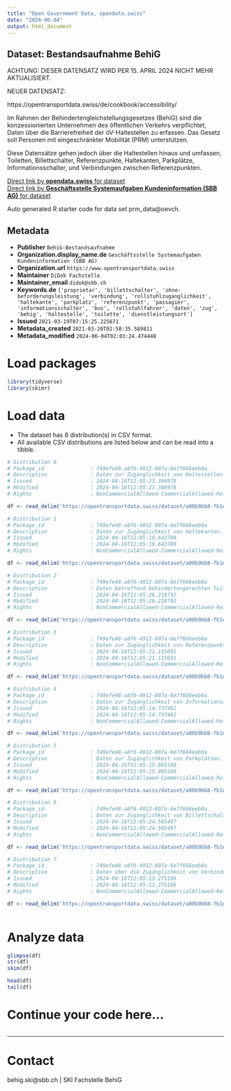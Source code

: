 ```yaml
---
title: "Open Government Data, opendata.swiss"
date: "2024-06-04"
output: html_document
---
```


## Dataset: Bestandsaufnahme BehiG

ACHTUNG: DIESER DATENSATZ WIRD PER 15. APRIL 2024 NICHT MEHR AKTUALISIERT.

NEUER DATENSATZ: 

https://opentransportdata.swiss/de/cookbook/accessibility/

Im Rahmen der Behindertengleichstellungsgesetzes (BehiG) sind die konzessionierten Unternehmen des öffentlichen Verkehrs verpflichtet, Daten über die Barrierefreiheit der öV-Haltestellen zu erfassen. Das Gesetz soll Personen mit eingeschränkter Mobilität (PRM) unterstützen.

Diese Datensätze gehen jedoch über die Haltestellen hinaus und umfassen, Toiletten, Billettschalter, Referenzpunkte, Haltekanten, Parkplätze, Informationsschalter, und Verbindungen zwischen Referenzpunkten. 

[Direct link by **opendata.swiss** for dataset](https://opendata.swiss/de/dataset/bestandsaufnahme-behig)<br>
[Direct link by **Geschäftsstelle Systemaufgaben Kundeninformation (SBB AG)** for dataset](https://opentransportdata.swiss/dataset/prm_data)

Auto generated R starter code for data set prm_data@oevch.

## Metadata

- **Publisher** `BehiG-Bestandsaufnahme`
- **Organization.display_name.de** `Geschäftsstelle Systemaufgaben Kundeninformation (SBB AG)`
- **Organization.url** `https://www.opentransportdata.swiss`
- **Maintainer** `DiDok Fachstelle`
- **Maintainer_email** `didok@sbb.ch`
- **Keywords.de** `['proprietar', 'billettschalter', 'ohne-beforderungsleistung', 'verbindung', 'rollstuhlzuganglichkeit', 'haltekante', 'parkplatz', 'referenzpunkt', 'passagier', 'informationsschalter', 'bus', 'rollstuhlfahrer', 'daten', 'zug', 'behig', 'haltestelle', 'toilette', 'dienstleistungsort']`
- **Issued** `2021-03-19T07:15:25.225671`
- **Metadata_created** `2021-03-20T02:58:35.589811`
- **Metadata_modified** `2024-06-04T02:03:24.474448`


# Load packages

```r

library(tidyverse)
library(skimr)

```

# Load data

-   The dataset has 8 distribution(s) in CSV format.
-   All available CSV distributions are listed below and can be read into a tibble.

```r

# Distribution 0
# Package_id               : 749efe48-a8f6-4912-807a-6e7f666eeb0a
# Description              : Daten zur Zugänglichkeit von Haltestellen.
# Issued                   : 2024-04-16T12:05:23.366978
# Modified                 : 2024-04-16T12:05:23.366978
# Rights                   : NonCommercialAllowed-CommercialAllowed-ReferenceRequired

df <- read_delim('https://opentransportdata.swiss/dataset/a00b9bb8-fb1e-41a3-8280-343c4c0994ce/resource/80fd0dfa-19a9-4ae9-91b5-6885baf875f2/download/prm_stop_places.csv')

# Distribution 1
# Package_id               : 749efe48-a8f6-4912-807a-6e7f666eeb0a
# Description              : Daten zur Zugänglichkeit von Haltekanten. 
# Issued                   : 2024-04-16T12:05:19.643789
# Modified                 : 2024-04-16T12:05:19.643789
# Rights                   : NonCommercialAllowed-CommercialAllowed-ReferenceRequired

df <- read_delim('https://opentransportdata.swiss/dataset/a00b9bb8-fb1e-41a3-8280-343c4c0994ce/resource/7f9df56a-4343-457b-ae54-3b255dc07689/download/prm_platforms.csv')

# Distribution 2
# Package_id               : 749efe48-a8f6-4912-807a-6e7f666eeb0a
# Description              : Daten betreffend behindertengerechten Toiletten und deren Zugang. 
# Issued                   : 2024-04-16T12:05:26.218792
# Modified                 : 2024-04-16T12:05:26.218792
# Rights                   : NonCommercialAllowed-CommercialAllowed-ReferenceRequired

df <- read_delim('https://opentransportdata.swiss/dataset/a00b9bb8-fb1e-41a3-8280-343c4c0994ce/resource/8cc3b39a-3f26-4933-a73b-09f9958eb52d/download/prm_toilets.csv')

# Distribution 3
# Package_id               : 749efe48-a8f6-4912-807a-6e7f666eeb0a
# Description              : Daten zur Zugänglichkeit von Referenzpunkten. 
# Issued                   : 2024-04-16T12:05:21.115691
# Modified                 : 2024-04-16T12:05:21.115691
# Rights                   : NonCommercialAllowed-CommercialAllowed-ReferenceRequired

df <- read_delim('https://opentransportdata.swiss/dataset/a00b9bb8-fb1e-41a3-8280-343c4c0994ce/resource/5ba95159-0667-4cda-9491-fc98b60ad876/download/prm_reference_points.csv')

# Distribution 4
# Package_id               : 749efe48-a8f6-4912-807a-6e7f666eeb0a
# Description              : Daten zur Zugänglichkeit von Informationsschaltern.
# Issued                   : 2024-04-16T12:05:14.737462
# Modified                 : 2024-04-16T12:05:14.737462
# Rights                   : NonCommercialAllowed-CommercialAllowed-ReferenceRequired

df <- read_delim('https://opentransportdata.swiss/dataset/a00b9bb8-fb1e-41a3-8280-343c4c0994ce/resource/5d80841a-6585-40b5-ab60-130cf4480bf9/download/prm_info_desks.csv')

# Distribution 5
# Package_id               : 749efe48-a8f6-4912-807a-6e7f666eeb0a
# Description              : Daten zur Zugänglichkeit von Parkplätzen. 
# Issued                   : 2024-04-16T12:05:15.965160
# Modified                 : 2024-04-16T12:05:15.965160
# Rights                   : NonCommercialAllowed-CommercialAllowed-ReferenceRequired

df <- read_delim('https://opentransportdata.swiss/dataset/a00b9bb8-fb1e-41a3-8280-343c4c0994ce/resource/93173ca2-086b-421b-86f8-4716533880a5/download/prm_parking_lots.csv')

# Distribution 6
# Package_id               : 749efe48-a8f6-4912-807a-6e7f666eeb0a
# Description              : Daten zur Zugänglichkeit von Billettschaltern.
# Issued                   : 2024-04-16T12:05:24.565497
# Modified                 : 2024-04-16T12:05:24.565497
# Rights                   : NonCommercialAllowed-CommercialAllowed-ReferenceRequired

df <- read_delim('https://opentransportdata.swiss/dataset/a00b9bb8-fb1e-41a3-8280-343c4c0994ce/resource/c28913a2-6b3f-4fa2-8ff7-1234a15f4d8f/download/prm_ticket_counters.csv')

# Distribution 7
# Package_id               : 749efe48-a8f6-4912-807a-6e7f666eeb0a
# Description              : Daten über die Zugänglichkeit von Verbindungen zwischen Referenzpunkten und Haltekanten, etc. 
# Issued                   : 2024-04-16T12:05:13.275106
# Modified                 : 2024-04-16T12:05:13.275106
# Rights                   : NonCommercialAllowed-CommercialAllowed-ReferenceRequired

df <- read_delim('https://opentransportdata.swiss/dataset/a00b9bb8-fb1e-41a3-8280-343c4c0994ce/resource/e9ecbf33-c446-4284-993e-ac3ab51dcd43/download/prm_connections.csv')



```

# Analyze data

```r

glimpse(df)
str(df)
skim(df)

head(df)
tail(df)

```

# Continue your code here...

```r

```

------------------------------------------------------------------------

# Contact

behig.ski@sbb.ch | SKI Fachstelle BehiG
